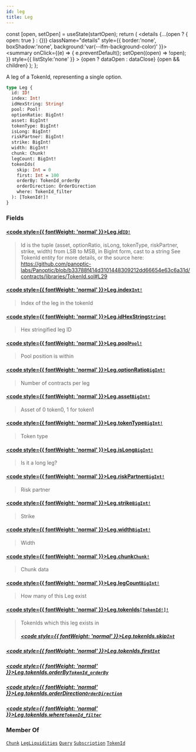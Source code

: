 ```yaml
---
id: leg
title: Leg
---
```









  const [open, setOpen] = useState(startOpen);
  return (
    <details {...(open ? { open: true } : {})} className="details" style={{ border:'none', boxShadow:'none', background:'var(--ifm-background-color)' }}>
      <summary
        onClick={(e) => {
          e.preventDefault();
          setOpen((open) => !open);
        }}
        style={{ listStyle:'none' }}
      >
      {open ? dataOpen : dataClose}
      </summary>
      {open && children}
    </details>
  );
};








 A leg of a TokenId, representing a single option. 


```graphql
type Leg {
  id: ID!
  index: Int!
  idHexString: String!
  pool: Pool!
  optionRatio: BigInt!
  asset: BigInt!
  tokenType: BigInt!
  isLong: BigInt!
  riskPartner: BigInt!
  strike: BigInt!
  width: BigInt!
  chunk: Chunk!
  legCount: BigInt!
  tokenIds(
    skip: Int = 0
    first: Int = 100
    orderBy: TokenId_orderBy
    orderDirection: OrderDirection
    where: TokenId_filter
  ): [TokenId!]!
}
```




### Fields

#### [<code style={{ fontWeight: 'normal' }}>Leg.<b>id</b></code>](#)<Bullet />[`ID!`](/docs/subgraph-generated/types/scalars/id) <Badge class="badge badge--secondary" text="non-null"/> <Badge class="badge badge--secondary" text="scalar"/> 
> 
> 
> Id is the tuple (asset, optionRatio, isLong, tokenType, riskPartner, strike, width) from LSB to MSB, in BigInt form, cast to a string
> See TokenId entity for more details, or the source here: https://github.com/panoptic-labs/Panoptic/blob/b33788f414d3101448309212dd66654e63c6a31d/contracts/libraries/TokenId.sol#L29
> 
> 

#### [<code style={{ fontWeight: 'normal' }}>Leg.<b>index</b></code>](#)<Bullet />[`Int!`](/docs/subgraph-generated/types/scalars/int) <Badge class="badge badge--secondary" text="non-null"/> <Badge class="badge badge--secondary" text="scalar"/> 
> 
> 
>  Index of the leg in the tokenId 
> 

#### [<code style={{ fontWeight: 'normal' }}>Leg.<b>idHexString</b></code>](#)<Bullet />[`String!`](/docs/subgraph-generated/types/scalars/string) <Badge class="badge badge--secondary" text="non-null"/> <Badge class="badge badge--secondary" text="scalar"/> 
> 
> 
>  Hex stringified leg ID 
> 

#### [<code style={{ fontWeight: 'normal' }}>Leg.<b>pool</b></code>](#)<Bullet />[`Pool!`](/docs/subgraph-generated/types/objects/pool) <Badge class="badge badge--secondary" text="non-null"/> <Badge class="badge badge--secondary" text="object"/> 
> 
> 
>  Pool position is within 
> 

#### [<code style={{ fontWeight: 'normal' }}>Leg.<b>optionRatio</b></code>](#)<Bullet />[`BigInt!`](/docs/subgraph-generated/types/scalars/big-int) <Badge class="badge badge--secondary" text="non-null"/> <Badge class="badge badge--secondary" text="scalar"/> 
> 
> 
>  Number of contracts per leg 
> 

#### [<code style={{ fontWeight: 'normal' }}>Leg.<b>asset</b></code>](#)<Bullet />[`BigInt!`](/docs/subgraph-generated/types/scalars/big-int) <Badge class="badge badge--secondary" text="non-null"/> <Badge class="badge badge--secondary" text="scalar"/> 
> 
> 
>  Asset of 0 token0, 1 for token1 
> 

#### [<code style={{ fontWeight: 'normal' }}>Leg.<b>tokenType</b></code>](#)<Bullet />[`BigInt!`](/docs/subgraph-generated/types/scalars/big-int) <Badge class="badge badge--secondary" text="non-null"/> <Badge class="badge badge--secondary" text="scalar"/> 
> 
> 
>  Token type 
> 

#### [<code style={{ fontWeight: 'normal' }}>Leg.<b>isLong</b></code>](#)<Bullet />[`BigInt!`](/docs/subgraph-generated/types/scalars/big-int) <Badge class="badge badge--secondary" text="non-null"/> <Badge class="badge badge--secondary" text="scalar"/> 
> 
> 
>  Is it a long leg? 
> 

#### [<code style={{ fontWeight: 'normal' }}>Leg.<b>riskPartner</b></code>](#)<Bullet />[`BigInt!`](/docs/subgraph-generated/types/scalars/big-int) <Badge class="badge badge--secondary" text="non-null"/> <Badge class="badge badge--secondary" text="scalar"/> 
> 
> 
>  Risk partner 
> 

#### [<code style={{ fontWeight: 'normal' }}>Leg.<b>strike</b></code>](#)<Bullet />[`BigInt!`](/docs/subgraph-generated/types/scalars/big-int) <Badge class="badge badge--secondary" text="non-null"/> <Badge class="badge badge--secondary" text="scalar"/> 
> 
> 
>  Strike 
> 

#### [<code style={{ fontWeight: 'normal' }}>Leg.<b>width</b></code>](#)<Bullet />[`BigInt!`](/docs/subgraph-generated/types/scalars/big-int) <Badge class="badge badge--secondary" text="non-null"/> <Badge class="badge badge--secondary" text="scalar"/> 
> 
> 
>  Width 
> 

#### [<code style={{ fontWeight: 'normal' }}>Leg.<b>chunk</b></code>](#)<Bullet />[`Chunk!`](/docs/subgraph-generated/types/objects/chunk) <Badge class="badge badge--secondary" text="non-null"/> <Badge class="badge badge--secondary" text="object"/> 
> 
> 
>  Chunk data 
> 

#### [<code style={{ fontWeight: 'normal' }}>Leg.<b>legCount</b></code>](#)<Bullet />[`BigInt!`](/docs/subgraph-generated/types/scalars/big-int) <Badge class="badge badge--secondary" text="non-null"/> <Badge class="badge badge--secondary" text="scalar"/> 
> 
> 
>  How many of this Leg exist 
> 

#### [<code style={{ fontWeight: 'normal' }}>Leg.<b>tokenIds</b></code>](#)<Bullet />[`[TokenId!]!`](/docs/subgraph-generated/types/objects/token-id) <Badge class="badge badge--secondary" text="non-null"/> <Badge class="badge badge--secondary" text="object"/> 
> 
> 
>  TokenIds which this leg exists in 
> ##### [<code style={{ fontWeight: 'normal' }}>Leg.tokenIds.<b>skip</b></code>](#)<Bullet />[`Int`](/docs/subgraph-generated/types/scalars/int) <Badge class="badge badge--secondary" text="scalar"/> 
> 
> 
> 
> 

##### [<code style={{ fontWeight: 'normal' }}>Leg.tokenIds.<b>first</b></code>](#)<Bullet />[`Int`](/docs/subgraph-generated/types/scalars/int) <Badge class="badge badge--secondary" text="scalar"/> 
> 
> 
> 
> 

##### [<code style={{ fontWeight: 'normal' }}>Leg.tokenIds.<b>orderBy</b></code>](#)<Bullet />[`TokenId_orderBy`](/docs/subgraph-generated/types/enums/token-id-order-by) <Badge class="badge badge--secondary" text="enum"/> 
> 
> 
> 
> 

##### [<code style={{ fontWeight: 'normal' }}>Leg.tokenIds.<b>orderDirection</b></code>](#)<Bullet />[`OrderDirection`](/docs/subgraph-generated/types/enums/order-direction) <Badge class="badge badge--secondary" text="enum"/> 
> 
> 
> 
> 

##### [<code style={{ fontWeight: 'normal' }}>Leg.tokenIds.<b>where</b></code>](#)<Bullet />[`TokenId_filter`](/docs/subgraph-generated/types/inputs/token-id-filter) <Badge class="badge badge--secondary" text="input"/> 
> 
> 
> 
> 





### Member Of

[`Chunk`](/docs/subgraph-generated/types/objects/chunk)  <Badge class="badge badge--secondary" text="object"/><Bullet />[`LegLiquidities`](/docs/subgraph-generated/types/objects/leg-liquidities)  <Badge class="badge badge--secondary" text="object"/><Bullet />[`Query`](/docs/subgraph-generated/types/objects/query)  <Badge class="badge badge--secondary" text="object"/><Bullet />[`Subscription`](/docs/subgraph-generated/types/objects/subscription)  <Badge class="badge badge--secondary" text="object"/><Bullet />[`TokenId`](/docs/subgraph-generated/types/objects/token-id)  <Badge class="badge badge--secondary" text="object"/>

